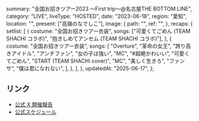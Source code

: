   summary: "全国お招きツアー2023 〜First trip〜@名古屋THE BOTTOM LINE",
  category: "LIVE",
  liveType: "HOSTED",
  date: "2023-06-18",
  region: "愛知",
  location: "",
  present: ["高嶺のなでしこ"],
  image: {
    path: "",
    ref: "",
  },
  recaps: {
    setlist: [
      {
        costume: "全国お招きツアー衣装",
        songs: ["可愛くてごめん (TEAM SHACHI コラボ)", "抱きしめてアンセム (TEAM SHACHI コラボ)"],
      },
      {
        costume: "全国お招きツアー衣装",
        songs: [
          "Overture",
          "革命の女王",
          "誇り高きアイドル",
          "アンチファン",
          "女の子は強い",
          "MC",
          "#超絶かわいい",
          "可愛くてごめん",
          "START (TEAM SHACHI cover)",
          "MC",
          "美しく生きろ",
          "ファンサ",
          "僕は君になれない",
        ],
      },
    ],
  },
  updatedAt: "2025-06-17",
};

## リンク

- [公式 X 開催報告](https://x.com/takanenofficial/status/1670469049049026562)
- [公式スケジュール](https://takanenonadeshiko.jp/?p=757)
